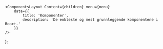 
<Meta
  title='Komponenter'
  description='Beskrivelse'
/>

    <ComponentsLayout Content={children} menu={menu}
        data={{
            title: 'Komponenter',
            description: 'De enkleste og mest grunnleggende komponentene i React.'
        }}
    />
);
